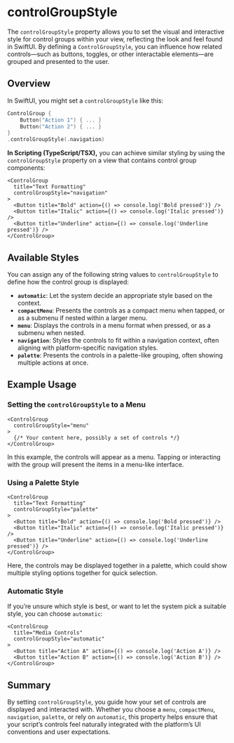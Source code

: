 # controlGroupStyle 

The `controlGroupStyle` property allows you to set the visual and interactive style for control groups within your view, reflecting the look and feel found in SwiftUI. By defining a `ControlGroupStyle`, you can influence how related controls—such as buttons, toggles, or other interactable elements—are grouped and presented to the user.

## Overview

In SwiftUI, you might set a `controlGroupStyle` like this:

```swift
ControlGroup {
    Button("Action 1") { ... }
    Button("Action 2") { ... }
}
.controlGroupStyle(.navigation)
```

**In Scripting (TypeScript/TSX),** you can achieve similar styling by using the `controlGroupStyle` property on a view that contains control group components:

```tsx
<ControlGroup
  title="Text Formatting"
  controlGroupStyle="navigation"
>
  <Button title="Bold" action={() => console.log('Bold pressed')} />
  <Button title="Italic" action={() => console.log('Italic pressed')} />
  <Button title="Underline" action={() => console.log('Underline pressed')} />
</ControlGroup>
```

## Available Styles

You can assign any of the following string values to `controlGroupStyle` to define how the control group is displayed:

- **`automatic`**: Let the system decide an appropriate style based on the context.
- **`compactMenu`**: Presents the controls as a compact menu when tapped, or as a submenu if nested within a larger menu.
- **`menu`**: Displays the controls in a menu format when pressed, or as a submenu when nested.
- **`navigation`**: Styles the controls to fit within a navigation context, often aligning with platform-specific navigation styles.
- **`palette`**: Presents the controls in a palette-like grouping, often showing multiple actions at once.

## Example Usage

### Setting the `controlGroupStyle` to a Menu

```tsx
<ControlGroup
  controlGroupStyle="menu"
>
  {/* Your content here, possibly a set of controls */}
</ControlGroup>
```

In this example, the controls will appear as a menu. Tapping or interacting with the group will present the items in a menu-like interface.

### Using a Palette Style

```tsx
<ControlGroup
  title="Text Formatting"
  controlGroupStyle="palette"
>
  <Button title="Bold" action={() => console.log('Bold pressed')} />
  <Button title="Italic" action={() => console.log('Italic pressed')} />
  <Button title="Underline" action={() => console.log('Underline pressed')} />
</ControlGroup>
```

Here, the controls may be displayed together in a palette, which could show multiple styling options together for quick selection.

### Automatic Style

If you’re unsure which style is best, or want to let the system pick a suitable style, you can choose `automatic`:

```tsx
<ControlGroup
  title="Media Controls"
  controlGroupStyle="automatic"
>
  <Button title="Action A" action={() => console.log('Action A')} />
  <Button title="Action B" action={() => console.log('Action B')} />
</ControlGroup>
```

## Summary

By setting `controlGroupStyle`, you guide how your set of controls are displayed and interacted with. Whether you choose a `menu`, `compactMenu`, `navigation`, `palette`, or rely on `automatic`, this property helps ensure that your script’s controls feel naturally integrated with the platform’s UI conventions and user expectations.